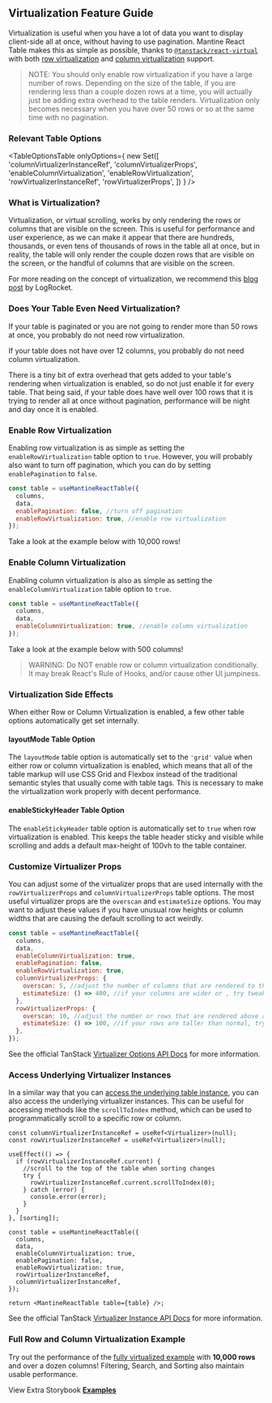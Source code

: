 
<Head>
  <title>Virtualization Feature Guide - Mantine React Table Docs</title>
  <meta
    name="description"
    content="How to virtualize rows and columns in Mantine React Table to improve performance and user experience when there are a lot of rows or a lot of columns in the table."
  />
</Head>

## Virtualization Feature Guide

Virtualization is useful when you have a lot of data you want to display client-side all at once, without having to use pagination. Mantine React Table makes this as simple as possible, thanks to [`@tanstack/react-virtual`](https://tanstack.com/virtual/v3) with both [row virtualization](#enable-row-virtualization) and [column virtualization](#enable-column-virtualization) support.

> NOTE: You should only enable row virtualization if you have a large number of rows. Depending on the size of the table, if you are rendering less than a couple dozen rows at a time, you will actually just be adding extra overhead to the table renders. Virtualization only becomes necessary when you have over 50 rows or so at the same time with no pagination.

### Relevant Table Options

<TableOptionsTable
  onlyOptions={
    new Set([
      'columnVirtualizerInstanceRef',
      'columnVirtualizerProps',
      'enableColumnVirtualization',
      'enableRowVirtualization',
      'rowVirtualizerInstanceRef',
      'rowVirtualizerProps',
    ])
  }
/>

### What is Virtualization?

Virtualization, or virtual scrolling, works by only rendering the rows or columns that are visible on the screen. This is useful for performance and user experience, as we can make it appear that there are hundreds, thousands, or even tens of thousands of rows in the table all at once, but in reality, the table will only render the couple dozen rows that are visible on the screen, or the handful of columns that are visible on the screen.

For more reading on the concept of virtualization, we recommend this [blog post](https://blog.logrocket.com/virtual-scrolling-core-principles-and-basic-implementation-in-react/) by LogRocket.

### Does Your Table Even Need Virtualization?

If your table is paginated or you are not going to render more than 50 rows at once, you probably do not need row virtualization.

If your table does not have over 12 columns, you probably do not need column virtualization.

There is a tiny bit of extra overhead that gets added to your table's rendering when virtualization is enabled, so do not just enable it for every table. That being said, if your table does have well over 100 rows that it is trying to render all at once without pagination, performance will be night and day once it is enabled.

### Enable Row Virtualization

Enabling row virtualization is as simple as setting the `enableRowVirtualization` table option to `true`. However, you will probably also want to turn off pagination, which you can do by setting `enablePagination` to `false`.

```jsx
const table = useMantineReactTable({
  columns,
  data,
  enablePagination: false, //turn off pagination
  enableRowVirtualization: true, //enable row virtualization
});
```

Take a look at the example below with 10,000 rows!

<EnableRowExample />

### Enable Column Virtualization

Enabling column virtualization is also as simple as setting the `enableColumnVirtualization` table option to `true`.

```jsx
const table = useMantineReactTable({
  columns,
  data,
  enableColumnVirtualization: true, //enable column virtualization
});
```

Take a look at the example below with 500 columns!

<EnableColumnExample />

> WARNING: Do NOT enable row or column virtualization conditionally. It may break React's Rule of Hooks, and/or cause other UI jumpiness.

### Virtualization Side Effects

When either Row or Column Virtualization is enabled, a few other table options automatically get set internally.

#### layoutMode Table Option

The `layoutMode` table option is automatically set to the `'grid'` value when either row or column virtualization is enabled, which means that all of the table markup will use CSS Grid and Flexbox instead of the traditional semantic styles that usually come with table tags. This is necessary to make the virtualization work properly with decent performance.

#### enableStickyHeader Table Option

The `enableStickyHeader` table option is automatically set to `true` when row virtualization is enabled. This keeps the table header sticky and visible while scrolling and adds a default max-height of 100vh to the table container.

### Customize Virtualizer Props

You can adjust some of the virtualizer props that are used internally with the `rowVirtualizerProps` and `columnVirtualizerProps` table options. The most useful virtualizer props are the `overscan` and `estimateSize` options. You may want to adjust these values if you have unusual row heights or column widths that are causing the default scrolling to act weirdly.

```jsx
const table = useMantineReactTable({
  columns,
  data,
  enableColumnVirtualization: true,
  enablePagination: false,
  enableRowVirtualization: true,
  columnVirtualizerProps: {
    overscan: 5, //adjust the number of columns that are rendered to the left and right of the visible area of the table
    estimateSize: () => 400, //if your columns are wider or , try tweaking this value to make scrollbar size more accurate
  },
  rowVirtualizerProps: {
    overscan: 10, //adjust the number or rows that are rendered above and below the visible area of the table
    estimateSize: () => 100, //if your rows are taller than normal, try tweaking this value to make scrollbar size more accurate
  },
});
```

See the official TanStack [Virtualizer Options API Docs](https://tanstack.com/virtual/v3/docs/api/virtualizer#optional-options) for more information.

### Access Underlying Virtualizer Instances

In a similar way that you can [access the underlying table instance](/docs/guides/state-management#access-the-underlying-table-instance-reference), you can also access the underlying virtualizer instances. This can be useful for accessing methods like the `scrollToIndex` method, which can be used to programmatically scroll to a specific row or column.

```tsx
const columnVirtualizerInstanceRef = useRef<Virtualizer>(null);
const rowVirtualizerInstanceRef = useRef<Virtualizer>(null);

useEffect(() => {
  if (rowVirtualizerInstanceRef.current) {
    //scroll to the top of the table when sorting changes
    try {
      rowVirtualizerInstanceRef.current.scrollToIndex(0);
    } catch (error) {
      console.error(error);
    }
  }
}, [sorting]);

const table = useMantineReactTable({
  columns,
  data,
  enableColumnVirtualization: true,
  enablePagination: false,
  enableRowVirtualization: true,
  rowVirtualizerInstanceRef,
  columnVirtualizerInstanceRef,
});

return <MantineReactTable table={table} />;
```

See the official TanStack [Virtualizer Instance API Docs](https://tanstack.com/virtual/v3/docs/api/virtualizer#virtualizer-instance) for more information.

### Full Row and Column Virtualization Example

Try out the performance of the [fully virtualized example](/docs/examples/virtualized) with **10,000 rows** and over a dozen columns! Filtering, Search, and Sorting also maintain usable performance.

View Extra Storybook **[Examples](https://www.mantine-react-table.dev/?path=/story/features-virtualization)**
